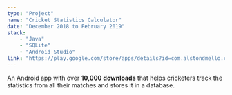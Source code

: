 ```yaml
---
type: "Project"
name: "Cricket Statistics Calculator"
date: "December 2018 to February 2019"
stack:
    - "Java"
    - "SQLite"
    - "Android Studio"
link: "https://play.google.com/store/apps/details?id=com.alstondmello.cricketcareertracker/"
---
```

An Android app with over **10,000 downloads** that helps cricketers track the statistics from all their matches and stores it in a database.